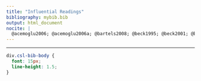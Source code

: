 ```yaml
---
title: "Influential Readings"
bibliography: mybib.bib
output: html_document
nocite: |
  @acemoglu2006; @acemoglu2006a; @bartels2008; @beck1995; @beck2001; @beck2011; @bell2015; @beramendi2007; @blyth2013; @busemeyer2020a; @chesnais2016; @dumenil2013; @dumenil2018; @ellis2014; @faricy2015; @fernandez-albertos2015; @gilens2012; @golden2013; @hacker2004b; @harvey2011; @harvey2015; @klarman2016; @kliman2012; @kliman2015b; @kotz2009; @lapavitsas2012; @lupu2011; @martin2012a; @mccarty2013; @mccarty2016; @milanovic2016; @moene2001; @piketty1995; @piketty2014; @piketty2017; @stockhammer2016; @taber2006; @thelen2012; @toussaint2019; @zucman2015; @zucman2019
---
```


***

```css
div.csl-bib-body {
  font: 15px;
  line-height: 1.5;
}
```







